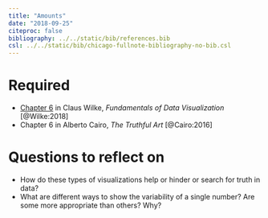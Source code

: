```yaml
---
title: "Amounts"
date: "2018-09-25"
citeproc: false
bibliography: ../../static/bib/references.bib
csl: ../../static/bib/chicago-fullnote-bibliography-no-bib.csl
---
```


# Required

- <i class="fas fa-book"></i> [Chapter 6](https://serialmentor.com/dataviz/visualizing-amounts.html) in Claus Wilke, *Fundamentals of Data Visualization* [@Wilke:2018]
- <i class="fas fa-book"></i> Chapter 6 in Alberto Cairo, *The Truthful Art* [@Cairo:2016]


# Questions to reflect on

- How do these types of visualizations help or hinder or search for truth in data?
- What are different ways to show the variability of a single number? Are some more appropriate than others? Why?
